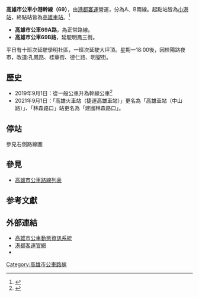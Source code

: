 {{Infobox Bus Route
| image=
| number= 高雄市公車小港幹線（69）
| manager=[[高雄市政府|高雄市政府]]交通局
| operator= [[港都客運|港都客運]]
| length= 69A:約38.7公里<br>69B:約40.6公里
| time= 
| start= [[小港站_(公車)|小港站]]
| via= [[小港站_(捷運)|捷運小港站]]<br>[[小港高中|小港高中]]<br>[[小港醫院|小港醫院]]<br>[[國立高雄餐旅大學|國立高雄餐旅大學]]<br>[[捷運草衙站|捷運草衙站]]<br>[[捷運前鎮高中站|捷運前鎮高中站]]<br>[[捷運凱旋站|捷運凱旋站]]<br>[[捷運獅甲站|捷運獅甲站]]<br>[[高雄市政府#市政府大樓|市政大樓]]<br>[[高雄高商|高雄高商]]<br>[[新堀江|新堀江]]<br>[[捷運中央公園站|捷運中央公園站]]<br>[[捷運美麗島站|捷運美麗島站]]<br>[[六合夜市|六合夜市]]
| end= [[高雄車站|高雄車站]]
| level= 平日：05:55-22:30<br>假日：06:00-22:30
| frequency= 尖峰 10－15分鐘一班<br>離峰 20－30分鐘一班
| Other_route=
| vehicle=[[File:標誌(小)mark(S).jpg|25px]]全線部分低地板公車<br>
| garage= 
| Fare= 里程段次計費
| compete= 
| bgcolor= red
| fontcolor= white
}}

'''高雄市公車小港幹線（69）'''，由[[港都客運|港都客運]]營運，分為A、B兩線。起點站皆為[[小港站_(公車)|小港站]]，終點站皆為[[高雄車站|高雄車站]]。<ref>{{Cite web |url=http://www.gdbus.com.tw/route/bus_info/69.htm |title=港都客運小港幹線路線圖 |accessdate=2020-08-10 |archive-date=2020-02-16 |archive-url=https://web.archive.org/web/20200216080249/http://www.gdbus.com.tw/route/bus_info/69.htm |dead-url=no }}</ref>
* '''高雄市公車69A路'''，為正常路線。
* '''高雄市公車69B路'''，延駛明鳳三街。

平日有十班次延駛學明社區，一班次延駛大坪頂。星期一18:00後，因桂陽路夜市，改道:孔鳳路、桂華街、德仁路、明聖街。

== 歷史 ==
*2019年9月1日：從一般公車升為幹線公車<ref>{{Cite web |url=https://udn.com/news/story/7327/4023089 |title=高市幹線公車增至20條 範圍擴大 |accessdate=2020-08-10 |archive-date=2020-02-29 |archive-url=https://web.archive.org/web/20200229055022/https://udn.com/news/story/7327/4023089 |dead-url=no }}</ref>
*2021年9月1日：「高雄火車站（捷運高雄車站）」更名為「高雄車站（中山路）」、「林森路口」站更名為「建國林森路口」。

== 停站 ==
參見右側路線圖
{{BS-map
|title=高雄市公車69A路站牌
|collapse=yes
|legend=0
|map=
\KBHFa~~[[小港站_(公車)|小港站]]
\BHF~~ 小港分局
\BHF~~ 二苓路
\BHF~~ 二苓(二苓路)
\BHF~~ 二苓市場
\BHF~~ 二苓國小({{rint|tw|kmrt}}[[小港站_(捷運)|捷運小港站]])
\BHF~~ 中山國中
\BHF~~ 小港高中
\BHF~~ 新豐街口
\BHF~~ 小港醫院
\BHF~~ 合群新村
\BHF~~ 山沓
延駛學明社區! !KRW+l\KRWgr
松義街口! !BHF\STR~~
學明社區! !BHF\STR~~
KRWl\KRWg+r
\BHF~~ 高雄餐旅大學(營口路)
\BHF~~ 營口路
\BHF~~ 高松(營口路)
延駛大坪頂! !KRW+l\KRWgr
（06:05大坪頂! !BHF(R)f\STR~~ 
發車）! !KRWl\KRWg+r
\BHF~~ 高松市場
\BHF~~ 水利工作站
\BHF~~ 孔宅
\BHF~~ 東高雄
\BHF~~ 中安路
\BHF~~ 金城路
\BHF~~ 金城路口
\BHF~~ 合作一村
\BHF~~ 孔鳳路
\BHF~~ 桂林
\BHF~~ 桂陽路
\BHF~~ 桂林國小
\BHF~~ 明聖街
\BHF~~ 中安路口
\BHF~~ 中厝里
\BHF~~ 明鳳三路口
\BHF~~ 明正里
\BHF~~ 捷運公司({{rint|tw|kmrt}}[[草衙站|捷運草衙站]])
\BHF~~ {{rint|tw|kmrt}}[[前鎮高中站|捷運前鎮高中站]](五甲三路口)
\BHF~~ 鎮海路口
\BHF(L)g~~ {{rint|tw|kmrt}}[[凱旋站_(臺灣)|捷運凱旋站]]([[前鎮之星站|輕軌前鎮之星站二]])
\BHF~~ {{rint|tw|kmrt}}[[凱旋站_(臺灣)|捷運凱旋站]]([[前鎮之星站|輕軌前鎮之星站一]])
\BHF~~ 光華路口(中山三路)
\BHF~~ {{rint|tw|kmrt}}[[獅甲站|捷運獅甲站]](民權二路)
\BHF~~ 復興國小
\BHF~~ 文殊講堂
\BHF~~ 民權公園
\BHF~~ 三多市場(民權二路)
\BHF~~ 市政大樓(民權一路)
\BHF~~ 四維國小(民權一路)
\BHF~~ 民權一路
\BHF~~ 五福民權路口(高雄高商)
\BHF~~ 高雄高商(五福二路)
\BHF~~ 新興高中(五福二路)
\BHF~~ [[新堀江|新堀江]]
\BHF~~ {{rint|tw|kmrt}}[[中央公園站_(臺灣)|捷運中央公園站]](中山一路)
\BHF~~ {{rint|tw|kmrt}}[[美麗島站|捷運美麗島站]]（中山一路）
\BHF~~ 六合夜市（大港埔）
\BS2+l\BS2+r
中山一路口! !\BHF(R)f\STR
建國林森路口! !\BHF(R)f\BHF(L)g~~ {{rint|tw|tra}}{{rint|tw|kmrt}}[[高雄車站|高雄車站]]（中山路）
\STRl\STRr
}}
{{BS-map
|title=高雄市公車69B路站牌
|collapse=yes
|legend=0
|map=
\KBHFa~~[[小港站_(公車)|小港站]]
\BHF~~ 小港分局
\BHF~~ 二苓路
\BHF~~ 二苓(二苓路)
\BHF~~ 二苓市場
\BHF~~ 二苓國小({{rint|tw|kmrt}}[[小港站_(捷運)|捷運小港站]])
\BHF~~ 中山國中
\BHF~~ 小港高中
\BHF~~ 新豐街口
\BHF~~ 小港醫院
\BHF~~ 合群新村
\BHF~~ 山沓
延駛學明社區! !KRW+l\KRWgr
松義街口! !BHF\STR~~
學明社區! !BHF\STR~~
KRWl\KRWg+r
\BHF~~ 高雄餐旅大學(營口路)
\BHF~~ 營口路
\BHF~~ 高松(營口路)
\BHF~~ 高松市場
\BHF~~ 水利工作站
\BHF~~ 孔宅
\BHF~~ 東高雄
\BHF~~ 中安路
\BHF~~ 金城路
\BHF~~ 金城路口
\BHF~~ 合作一村
\BHF~~ 孔鳳路
\BHF~~ 桂林
\BHF~~ 桂陽路
\BHF~~ 桂林國小
\BHF~~ 明聖街
\BHF~~ 中安路口
\BHF~~ 朝鳳寺(紅毛港路)
\BHF~~ 國慶六街
\BHF~~ 濟天宮(明鳳三路)
\BHF~~ 明鳳十二街口
\BHF~~ 朝天宮
\BHF~~ 明正里
\BHF~~ 捷運公司({{rint|tw|kmrt}}[[草衙站|捷運草衙站]])
\BHF~~ {{rint|tw|kmrt}}[[前鎮高中站|捷運前鎮高中站]](五甲三路口)
\BHF~~ 鎮海路口
\BHF(L)g~~ {{rint|tw|kmrt}}[[凱旋站_(臺灣)|捷運凱旋站]]([[前鎮之星站|輕軌前鎮之星站二]])
\BHF~~ {{rint|tw|kmrt}}[[凱旋站_(臺灣)|捷運凱旋站]]([[前鎮之星站|輕軌前鎮之星站一]])
\BHF~~ 光華路口(中山三路)
\BHF~~ {{rint|tw|kmrt}}[[獅甲站|捷運獅甲站]](民權二路)
\BHF~~ 復興國小
\BHF~~ 文殊講堂
\BHF~~ 民權公園
\BHF~~ 三多市場(民權二路)
\BHF~~ 市政大樓(民權一路)
\BHF~~ 四維國小(民權一路)
\BHF~~ 民權一路
\BHF~~ 五福民權路口(高雄高商)
\BHF~~ 高雄高商(五福二路)
\BHF~~ 新興高中(五福二路)
\BHF~~ [[新堀江|新堀江]]
\BHF~~ {{rint|tw|kmrt}}[[中央公園站_(臺灣)|捷運中央公園站]](中山一路)
\BHF~~ {{rint|tw|kmrt}}[[美麗島站|捷運美麗島站]]（中山一路）
\BHF~~ 六合夜市（大港埔）
\BS2+l\BS2+r
中山一路口! !\BHF(R)f\STR
建國林森路口! !\BHF(R)f\BHF(L)g~~ {{rint|tw|tra}}{{rint|tw|kmrt}}[[高雄車站|高雄車站]]（中山路）
\STRl\STRr
}}

==參見==
*[[高雄市公車路線列表|高雄市公車路線列表]]

==参考文獻==
{{reflist}}

==外部連結==
* [https://ibus.tbkc.gov.tw/cms/driving-map?route_id=69 高雄市公車動態資訊系統]
* [http://www.gdbus.com.tw/ 港都客運官網] {{Wayback|url=http://www.gdbus.com.tw/ |date=20200405045515 }}
*{{facebook|tbkcdream|轉動高雄青春夢}}
{{高雄市公車}}
[[Category:高雄市公車路線|Category:高雄市公車路線]]